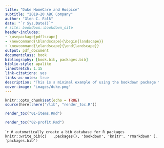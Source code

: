 ```yaml
---
title: "Duke HomeCare and Hospice"
subtitle: "2019-20 ABC Company"
author: "Glen C. Falk"
date: "`r Sys.Date()`"
# site: bookdown::bookdown_site
header-includes:
- \usepackage{pdflscape}
- \newcommand{\blandscape}{\begin{landscape}}
- \newcommand{\elandscape}{\end{landscape}}
output: pdf_document
documentclass: book
bibliography: [book.bib, packages.bib]
biblio-style: apalike
linestretch: 1.15
link-citations: yes
links-as-notes: true
description: "This is a minimal example of using the bookdown package to write a book. The output format for this example is bookdown::gitbook."
cover-image: "images/duke.png"
---
```


```r
knitr::opts_chunk$set(echo = TRUE)
source(here::here("/lib", "render_toc.R"))
```

```r
render_toc("01-items.Rmd")
```

```r
render_toc("02-profit.Rmd")
```

<!-- Remember each Rmd file contains one and only one chapter, and a chapter is defined by the first-level heading `#`. -->

<!-- To compile this example to PDF, you need XeLaTeX. You are recommended to install TinyTeX (which includes XeLaTeX): <https://yihui.name/tinytex/>. -->

```{=openxml}
<w:p><w:r><w:br w:type="page"/></w:r></w:p>
```

```r
# automatically create a bib database for R packages
knitr::write_bib(c(
  .packages(), 'bookdown', 'knitr', 'rmarkdown'
), 'packages.bib')
``